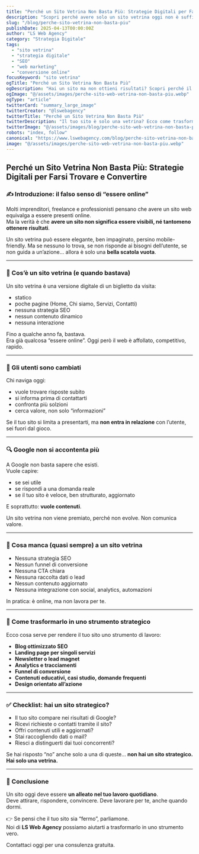 ```yaml
---
title: "Perché un Sito Vetrina Non Basta Più: Strategie Digitali per Farsi Trovare e Convertire"
description: "Scopri perché avere solo un sito vetrina oggi non è sufficiente. Strategie digitali moderne per trasformare il tuo sito in uno strumento che porta risultati reali."
slug: "/blog/perche-sito-vetrina-non-basta-piu"
publishDate: 2025-04-13T00:00:00Z
author: "LS Web Agency"
category: "Strategia Digitale"
tags:
  - "sito vetrina"
  - "strategia digitale"
  - "SEO"
  - "web marketing"
  - "conversione online"
focusKeyword: "sito vetrina"
ogTitle: "Perché un Sito Vetrina Non Basta Più"
ogDescription: "Hai un sito ma non ottieni risultati? Scopri perché il sito vetrina non basta più e come trasformarlo in uno strumento efficace per farti trovare e convertire."
ogImage: "@/assets/images/perche-sito-web-vetrina-non-basta-piu.webp"
ogType: "article"
twitterCard: "summary_large_image"
twitterCreator: "@lswebagency"
twitterTitle: "Perché un Sito Vetrina Non Basta Più"
twitterDescription: "Il tuo sito è solo una vetrina? Ecco come trasformarlo in uno strumento strategico per farti trovare e convertire utenti in clienti."
twitterImage: "@/assets/images/blog/perche-sito-web-vetrina-non-basta-piu.webp"
robots: "index, follow"
canonical: "https://www.lswebagency.com/blog/perche-sito-vetrina-non-basta-piu"
image: "@/assets/images/perche-sito-web-vetrina-non-basta-piu.webp"
---
```


## Perché un Sito Vetrina Non Basta Più: Strategie Digitali per Farsi Trovare e Convertire

### ✍️ Introduzione: il falso senso di “essere online”

Molti imprenditori, freelance e professionisti pensano che avere un sito web equivalga a essere presenti online.  
Ma la verità è che **avere un sito non significa essere visibili, né tantomeno ottenere risultati**.

Un sito vetrina può essere elegante, ben impaginato, persino mobile-friendly. Ma se nessuno lo trova, se non risponde ai bisogni dell’utente, se non guida a un’azione... allora è solo una **bella scatola vuota**.

---

### 🧱 Cos’è un sito vetrina (e quando bastava)

Un sito vetrina è una versione digitale di un biglietto da visita:
- statico
- poche pagine (Home, Chi siamo, Servizi, Contatti)
- nessuna strategia SEO
- nessun contenuto dinamico
- nessuna interazione

Fino a qualche anno fa, bastava.  
Era già qualcosa “essere online”. Oggi però il web è affollato, competitivo, rapido.

---

### 👀 Gli utenti sono cambiati

Chi naviga oggi:
- vuole trovare risposte subito
- si informa prima di contattarti
- confronta più solzioni
- cerca valore, non solo “informazioni”

Se il tuo sito si limita a presentarti, ma **non entra in relazione** con l’utente, sei fuori dal gioco.

---

### 🔍 Google non si accontenta più

A Google non basta sapere che esisti.  
Vuole capire:
- se sei utile
- se rispondi a una domanda reale
- se il tuo sito è veloce, ben strutturato, aggiornato

E soprattutto: **vuole contenuti**.

Un sito vetrina non viene premiato, perché non evolve. Non comunica valore.

---

### 🚧 Cosa manca (quasi sempre) a un sito vetrina

- Nessuna strategia SEO
- Nessun funnel di conversione
- Nessuna CTA chiara
- Nessuna raccolta dati o lead
- Nessun contenuto aggiornato
- Nessuna integrazione con social, analytics, automazioni

In pratica: è online, ma non lavora per te.

---

### 🔁 Come trasformarlo in uno strumento strategico

Ecco cosa serve per rendere il tuo sito uno strumento di lavoro:

- **Blog ottimizzato SEO**  
- **Landing page per singoli servizi**  
- **Newsletter o lead magnet**  
- **Analytics e tracciamenti**  
- **Funnel di conversione**  
- **Contenuti educativi, casi studio, domande frequenti**  
- **Design orientato all’azione**

---

### ✅ Checklist: hai un sito strategico?

- Il tuo sito compare nei risultati di Google?
- Ricevi richieste o contatti tramite il sito?
- Offri contenuti utili e aggiornati?
- Stai raccogliendo dati o mail?
- Riesci a distinguerti dai tuoi concorrenti?

Se hai risposto “no” anche solo a una di queste… **non hai un sito strategico. Hai solo una vetrina.**

---

### 🧭 Conclusione

Un sito oggi deve essere **un alleato nel tuo lavoro quotidiano**.  
Deve attirare, rispondere, convincere. Deve lavorare per te, anche quando dormi.

👉 Se pensi che il tuo sito sia “fermo”, parliamone.  
Noi di **LS Web Agency** possiamo aiutarti a trasformarlo in uno strumento vero.

Contattaci oggi per una consulenza gratuita.
